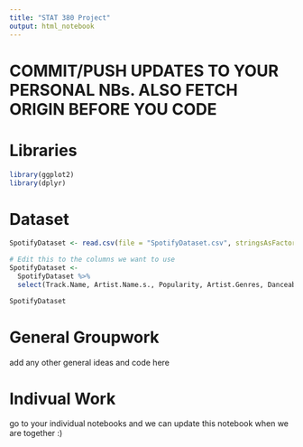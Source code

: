 ```yaml
---
title: "STAT 380 Project"
output: html_notebook
---
```


# COMMIT/PUSH UPDATES TO YOUR PERSONAL NBs. ALSO FETCH ORIGIN BEFORE YOU CODE

# Libraries 
```r
library(ggplot2)
library(dplyr)
```

# Dataset
```r
SpotifyDataset <- read.csv(file = "SpotifyDataset.csv", stringsAsFactors = FALSE)

# Edit this to the columns we want to use
SpotifyDataset <-
  SpotifyDataset %>%
  select(Track.Name, Artist.Name.s., Popularity, Artist.Genres, Danceability, Energy, Key, Loudness, Mode, Speechiness, Acousticness, Instrumentalness, Liveness, Valence, Tempo)

SpotifyDataset
```

# General Groupwork
add any other general ideas and code here

# Indivual Work
go to your individual notebooks and we can update this notebook when we are together :) 